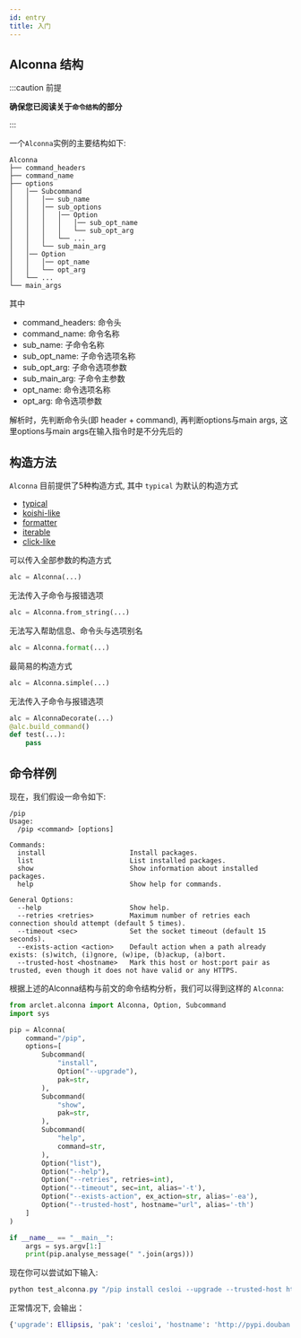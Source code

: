```yaml
---
id: entry
title: 入门
---
```



## Alconna 结构

:::caution 前提

**确保您已阅读关于`命令结构`的部分**

:::

一个`Alconna`实例的主要结构如下:
```
Alconna
├── command_headers
├── command_name
├── options
│   │── Subcommand
│   │   │── sub_name
│   │   │── sub_options
│   │   │   │── Option
│   │   │   │   │── sub_opt_name
│   │   │   │   └── sub_opt_arg
│   │   │   └── ...
│   │   └── sub_main_arg
│   │── Option
│   │   │── opt_name
│   │   └── opt_arg
│   └── ...
└── main_args

```

其中
- command_headers: 命令头
- command_name: 命令名称
- sub_name: 子命令名称
- sub_opt_name: 子命令选项名称
- sub_opt_arg: 子命令选项参数
- sub_main_arg: 子命令主参数
- opt_name: 命令选项名称
- opt_arg: 命令选项参数

解析时，先判断命令头(即 header + command), 再判断options与main args, 这里options与main args在输入指令时是不分先后的

## 构造方法

`Alconna` 目前提供了5种构造方式, 其中 `typical` 为默认的构造方式
- [typical](./constructs/typical.md)
- [koishi-like](./constructs/koishi-like.md)
- [formatter](./constructs/format.md)
- [iterable](./constructs/simple.md)
- [click-like](./constructs/click-like.md)


<Tabs groupId="classify">
<TabItem value="typical" label="标准方式">
可以传入全部参数的构造方式

```python
alc = Alconna(...)
```

</TabItem>
<TabItem value="koishi" label="字符串方式">
无法传入子命令与报错选项

```python
alc = Alconna.from_string(...)
```

</TabItem>
<TabItem value="format" label="格式化方式">
无法写入帮助信息、命令头与选项别名

```python
alc = Alconna.format(...)
```

</TabItem>
<TabItem value="iterable" label="迭代参数方式">
最简易的构造方式

```python
alc = Alconna.simple(...)
```

</TabItem>
<TabItem value="click" label="装饰器方式">
无法传入子命令与报错选项

```python
alc = AlconnaDecorate(...)
@alc.build_command()
def test(...):
    pass
```

</TabItem>
</Tabs>


## 命令样例
现在，我们假设一命令如下:
```
/pip
Usage:
  /pip <command> [options]

Commands:
  install                     Install packages.
  list                        List installed packages.
  show                        Show information about installed packages.
  help                        Show help for commands.

General Options:
  --help                      Show help.
  --retries <retries>         Maximum number of retries each connection should attempt (default 5 times).
  --timeout <sec>             Set the socket timeout (default 15 seconds).
  --exists-action <action>    Default action when a path already exists: (s)witch, (i)gnore, (w)ipe, (b)ackup, (a)bort.
  --trusted-host <hostname>   Mark this host or host:port pair as trusted, even though it does not have valid or any HTTPS.
```

根据上述的Alconna结构与前文的命令结构分析，我们可以得到这样的 `Alconna`:

```python title="/src/test_alconna.py"
from arclet.alconna import Alconna, Option, Subcommand
import sys

pip = Alconna(
    command="/pip",
    options=[
        Subcommand(
            "install",
            Option("--upgrade"),
            pak=str,
        ),
        Subcommand(
            "show",
            pak=str,
        ),
        Subcommand(
            "help",
            command=str,
        ),
        Option("list"),
        Option("--help"),
        Option("--retries", retries=int),
        Option("--timeout", sec=int, alias='-t'),
        Option("--exists-action", ex_action=str, alias='-ea'),
        Option("--trusted-host", hostname="url", alias='-th')
    ]
)

if __name__ == "__main__":
    args = sys.argv[1:]
    print(pip.analyse_message(" ".join(args)))

```

现在你可以尝试如下输入:
```powershell
python test_alconna.py "/pip install cesloi --upgrade --trusted-host http://pypi.douban.com/simple"
```

正常情况下, 会输出：
```python
{'upgrade': Ellipsis, 'pak': 'cesloi', 'hostname': 'http://pypi.douban.com/simple'}
```

